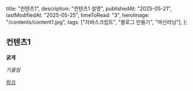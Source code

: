   title: "컨텐츠1",
  description: "컨텐츠1 설명",
  publishedAt: "2025-05-21",
  lastModifiedAt: "2025-05-25",
  timeToRead: "3",
  heroImage: "/contents/content1.jpg",
  tags: ["자바스크립트", "블로그 만들기", "머신러닝"],
};

## 컨텐츠1

**굵게**

_기울임_

[링크](https://www.google.com)
